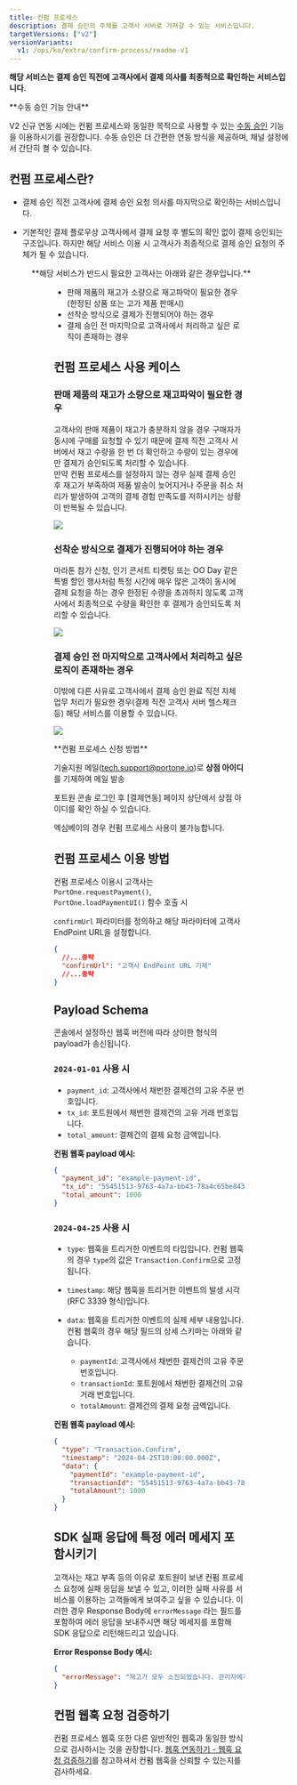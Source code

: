 ```yaml
---
title: 컨펌 프로세스
description: 결제 승인의 주체를 고객사 서버로 가져갈 수 있는 서비스입니다.
targetVersions: ["v2"]
versionVariants:
  v1: /opi/ko/extra/confirm-process/readme-v1
---
```




**해당 서비스는 결제 승인 직전에 고객사에서 결제 의사를 최종적으로 확인하는 서비스입니다.**

<Hint style="info">
  **수동 승인 기능 안내**
  
  V2 신규 연동 시에는 컨펌 프로세스와 동일한 목적으로 사용할 수 있는 [수동 승인](/opi/ko/extra/manual-confirm/readme-v2) 기능을 이용하시기를 권장합니다. 
  수동 승인은 더 간편한 연동 방식을 제공하며, 채널 설정에서 간단히 켤 수 있습니다.
</Hint>

## 컨펌 프로세스란?

- 결제 승인 직전 고객사에 결제 승인 요청 의사를 마지막으로 확인하는 서비스입니다.

- 기본적인 결제 플로우상 고객사에서 결제 요청 후 별도의 확인 없이 결제 승인되는 구조입니다.
  하지만 해당 서비스 이용 시 고객사가 최종적으로 결제 승인 요청의 주체가 될 수 있습니다.

<Figure src={ConfirmProcessImage} caption="컨펌 프로세스 플로우" />

<Hint style="info">
  **해당 서비스가 반드시 필요한 고객사는 아래와 같은 경우입니다.**

  <Figure src={ConfirmProcessCaseImage} />

  - 판매 제품의 재고가 소량으로 재고파악이 필요한 경우 (한정된 상품 또는 고가 제품 판매시)
  - 선착순 방식으로 결제가 진행되어야 하는 경우
  - 결제 승인 전 마지막으로 고객사에서 처리하고 싶은 로직이 존재하는 경우
</Hint>

## 컨펌 프로세스 사용 케이스

### 판매 제품의 재고가 소량으로 재고파악이 필요한 경우

고객사의 판매 제품이 재고가 충분하지 않을 경우 구매자가 동시에 구매를 요청할 수 있기 때문에
결제 직전 고객사 서버에서 재고 수량을 한 번 더 확인하고 수량이 있는 경우에만 결제가 승인되도록
처리할 수 있습니다.\
만약 컨펌 프로세스를 설정하지 않는 경우 실제 결제 승인 후 재고가 부족하여 제품 발송이 늦어지거나
주문을 취소 처리가 발생하여 고객의 결제 경험 만족도를 저하시키는 상황이 반복될 수 있습니다.

![](</gitbook-assets/ko/image (217).png>)

### 선착순 방식으로 결제가 진행되어야 하는 경우

마라톤 참가 신청, 인기 콘서트 티켓팅 또는 OO Day 같은 특별 할인 행사처럼 특정 시간에 매우 많은 고객이
동시에 결제 요청을 하는 경우 한정된 수량을 초과하지 않도록 고객사에서 최종적으로 수량을 확인한 후
결제가 승인되도록 처리할 수 있습니다.

![](</gitbook-assets/ko/image (164).png>)

### 결제 승인 전 마지막으로 고객사에서 처리하고 싶은 로직이 존재하는 경우

이밖에 다른 사유로 고객사에서 결제 승인 완료 직전 자체 업무 처리가 필요한 경우(결제 직전 고객사 서버 헬스체크 등) 해당 서비스를 이용할 수 있습니다.

![](</gitbook-assets/ko/image (262).png>)

<Hint style="info">
  **컨펌 프로세스 신청 방법**

  기술지원 메일([tech.support@portone.io](mailto:tech.support@portone.io))로 **상점 아이디**를 기재하여 메일 발송

  포트원 콘솔 로그인 후 \[결제연동] 페이지 상단에서 상점 아이디를 확인 하실 수 있습니다.
</Hint>

<Hint style="warning">
  엑심베이의 경우 컨펌 프로세스 사용이 불가능합니다.
</Hint>

## 컨펌 프로세스 이용 방법

컨펌 프로세스 이용시 고객사는 `PortOne.requestPayment()`, `PortOne.loadPaymentUI()` 함수 호출 시

`confirmUrl` 파라미터를 정의하고 해당 파라미터에 고객사 EndPoint URL을 설정합니다.

```json title="JavaScript SDK"
{
  //...중략
  "confirmUrl": "고객사 EndPoint URL 기재"
  //...중략
}
```

## Payload Schema

콘솔에서 설정하신 웹훅 버전에 따라 상이한 형식의 payload가 송신됩니다.

### `2024-01-01` 사용 시

- `payment_id`: 고객사에서 채번한 결제건의 고유 주문 번호입니다.
- `tx_id`: 포트원에서 채번한 결제건의 고유 거래 번호입니다.
- `total_amount`: 결제건의 결제 요청 금액입니다.

**컨펌 웹훅 payload 예시:**

```json
{
  "payment_id": "example-payment-id",
  "tx_id": "55451513-9763-4a7a-bb43-78a4c65be843",
  "total_amount": 1000
}
```

### `2024-04-25` 사용 시

- `type`: 웹훅을 트리거한 이벤트의 타입입니다. 컨펌 웹훅의 경우 `type`의 값은 `Transaction.Confirm`으로 고정됩니다.

- `timestamp`: 해당 웹훅을 트리거한 이벤트의 발생 시각(RFC 3339 형식)입니다.

- `data`: 웹훅을 트리거한 이벤트의 실제 세부 내용입니다. 컨펌 웹훅의 경우 해당 필드의 상세 스키마는 아래와 같습니다.
  - `paymentId`: 고객사에서 채번한 결제건의 고유 주문 번호입니다.
  - `transactionId`: 포트원에서 채번한 결제건의 고유 거래 번호입니다.
  - `totalAmount`: 결제건의 결제 요청 금액입니다.

**컨펌 웹훅 payload 예시:**

```json
{
  "type": "Transaction.Confirm",
  "timestamp": "2024-04-25T10:00:00.000Z",
  "data": {
    "paymentId": "example-payment-id",
    "transactionId": "55451513-9763-4a7a-bb43-78a4c65be843",
    "totalAmount": 1000
  }
}
```

## SDK 실패 응답에 특정 에러 메세지 포함시키기

고객사는 재고 부족 등의 이유로 포트원이 보낸 컨펌 프로세스 요청에 실패 응답을 보낼 수 있고, 이러한 실패 사유를 서비스를 이용하는 고객들에게 보여주고 싶을 수 있습니다.
이러한 경우 Response Body에 `errorMessage` 라는 필드를 포함하여 에러 응답을 보내주시면 해당 메세지를 포함해 SDK 응답으로 리턴해드리고 있습니다.

**Error Response Body 예시:**

```json
{
  "errorMessage": "재고가 모두 소진되었습니다. 관리자에게 문의하세요."
}
```

## 컨펌 웹훅 요청 검증하기

컨펌 프로세스 웹훅 또한 다른 일반적인 웹훅과 동일한 방식으로 검사하시는 것을 권장합니다.
[웹훅 연동하기 - 웹훅 요청 검증하기](/opi/ko/integration/webhook/readme-v2#웹훅-메시지-검증하기)를 참고하셔서 컨펌 웹훅을 신뢰할 수 있는지를 검사하세요.
